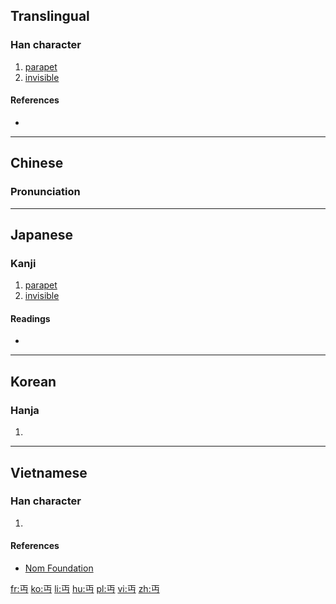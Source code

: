 {{also|丐}}
==Translingual==

===Han character===
{{Han char|rn=1|rad=一|as=03|sn=4|four=10727|canj=MLVS}}

# [[parapet]]
# [[invisible]]

====References====
* {{Han ref|kx=0077.020|dkj=00021|dj=0154.020|hdz=10011.050|uh=4E0F|ud=19983|bh=C94D|bd=51533}}

----

==Chinese==
{{zh-hanzi-box|[[丏]]}}

===Pronunciation===
{{zh-pron
|m=miǎn,jū
|c=min5
|h=
|mn=
|w=
|mc=
|oc=
|ma=|ma2=
|cat=n,a
}}

----

==Japanese==
{{attention|ja|Very uncommon in Japanese. More research is needed on this one.}}

===Kanji===
{{ja-kanji|grade=uc|rs=一03}}

# [[parapet]]
# [[invisible]]

====Readings====
* {{ja-readings|on=[[べん]] (ben), [[めん]] (men)|kun=[[みえぬ]] (mienu)}}

----

==Korean==

===Hanja===
{{ko-hanja|hangeul=[[면]]|rv=myeon|mr=myŏn}}

# {{defn|lang=ko|sort=一03}}

----

==Vietnamese==

===Han character===
{{vi-hantu|[[miện]]|rs=一03}}

# {{defn|lang=vi|sort=一03}}

====References====
*[http://nomfoundation.org/common/nom_details.php?codepoint=4e0f Nom Foundation]

[[fr:丏]]
[[ko:丏]]
[[li:丏]]
[[hu:丏]]
[[pl:丏]]
[[vi:丏]]
[[zh:丏]]